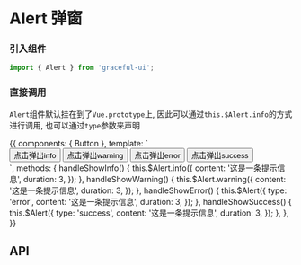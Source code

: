 
<Meta title="反馈/Alert 弹窗" component={Alert} />

# Alert 弹窗

### 引入组件

```js
import { Alert } from 'graceful-ui';
```

### 直接调用

`Alert`组件默认挂在到了`Vue.prototype`上, 因此可以通过`this.$Alert.info`的方式进行调用, 也可以通过`type`参数来声明

<Preview>
  <Story name="直接调用">
    {{
      components: { Button },
      template: `
        <div>
            <Button type="primary" @click="handleShowInfo">点击弹出info</Button>
            <Button type="warning" @click="handleShowWarning">点击弹出warning</Button>
            <Button type="error" @click="handleShowError">点击弹出error</Button>
            <Button type="success" @click="handleShowSuccess">点击弹出success</Button>
        </div>
      `,
      methods: {
        handleShowInfo() {
          this.$Alert.info({
            content: '这是一条提示信息',
            duration: 3,
          });
        },
        handleShowWarning() {
          this.$Alert.warning({
            content: '这是一条提示信息',
            duration: 3,
          });
        },
        handleShowError() {
          this.$Alert({
            type: 'error',
            content: '这是一条提示信息',
            duration: 3,
          });
        },
        handleShowSuccess() {
          this.$Alert({
            type: 'success',
            content: '这是一条提示信息',
            duration: 3,
          });
        },
      },
    }}
  </Story>
</Preview>

## API

<Props of={Alert} />
